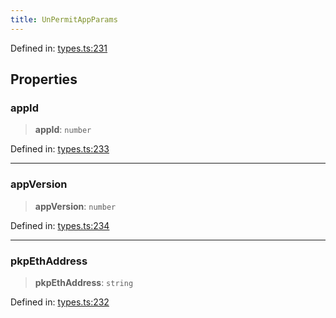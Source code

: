 ```yaml
---
title: UnPermitAppParams
---
```


Defined in: [types.ts:231](https://github.com/LIT-Protocol/Vincent/blob/59bbcc58961d006596c8c80671cc1200f69f2946/packages/libs/contracts-sdk/src/types.ts#L231)

## Properties

### appId

> **appId**: `number`

Defined in: [types.ts:233](https://github.com/LIT-Protocol/Vincent/blob/59bbcc58961d006596c8c80671cc1200f69f2946/packages/libs/contracts-sdk/src/types.ts#L233)

***

### appVersion

> **appVersion**: `number`

Defined in: [types.ts:234](https://github.com/LIT-Protocol/Vincent/blob/59bbcc58961d006596c8c80671cc1200f69f2946/packages/libs/contracts-sdk/src/types.ts#L234)

***

### pkpEthAddress

> **pkpEthAddress**: `string`

Defined in: [types.ts:232](https://github.com/LIT-Protocol/Vincent/blob/59bbcc58961d006596c8c80671cc1200f69f2946/packages/libs/contracts-sdk/src/types.ts#L232)
